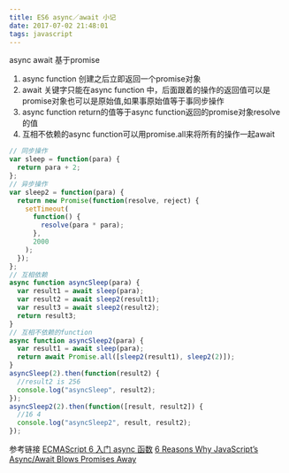 ```yaml
---
title: ES6 async／await 小记 
date: 2017-07-02 21:48:01
tags: javascript
---
```

async await 基于promise
1. async function 创建之后立即返回一个promise对象
2. await 关键字只能在async function 中，后面跟着的操作的返回值可以是promise对象也可以是原始值,如果事原始值等于事同步操作
3. async function return的值等于async function返回的promise对象resolve的值
4. 互相不依赖的async function可以用promise.all来将所有的操作一起await
```javascript
// 同步操作
var sleep = function(para) {
  return para + 2;
};
// 异步操作
var sleep2 = function(para) {
  return new Promise(function(resolve, reject) {
    setTimeout(
      function() {
        resolve(para * para);
      },
      2000
    );
  });
};
// 互相依赖
async function asyncSleep(para) {
  var result1 = await sleep(para);
  var result2 = await sleep2(result1);
  var result3 = await sleep2(result2);
  return result3;
}
// 互相不依赖的function
async function asyncSleep2(para) {
  var result1 = await sleep(para);
  return await Promise.all([sleep2(result1), sleep2(2)]);
}
asyncSleep(2).then(function(result2) {
  //result2 is 256
  console.log("asyncSleep", result2);
});
asyncSleep2(2).then(function([result, result2]) {
  //16 4
  console.log("asyncSleep2", result, result2);
});

```

参考链接
[ECMAScript 6 入门 async 函数](http://es6.ruanyifeng.com/#docs/async)
[6 Reasons Why JavaScript’s Async/Await Blows Promises Away](https://hackernoon.com/6-reasons-why-javascripts-async-await-blows-promises-away-tutorial-c7ec10518dd9)
